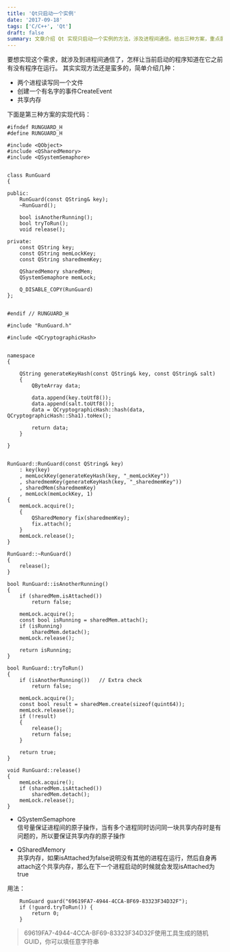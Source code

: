 ```yaml
---
title: 'Qt只启动一个实例'
date: '2017-09-18'
tags: ['C/C++', 'Qt']
draft: false
summary: 文章介绍 Qt 实现只启动一个实例的方法，涉及进程间通信。给出三种方案，重点展示共享内存的实现代码，通过 QSharedMemory 和 QSystemSemaphore 保证原子操作，用法示例中用随机 GUID 作为标识。 
---
```


要想实现这个需求，就涉及到进程间通信了，怎样让当前启动的程序知道在它之前有没有程序在运行。
其实实现方法还是蛮多的，简单介绍几种：
* 两个进程读写同一个文件
* 创建一个有名字的事件CreateEvent
* 共享内存

下面是第三种方案的实现代码：
```
#ifndef RUNGUARD_H
#define RUNGUARD_H

#include <QObject>
#include <QSharedMemory>
#include <QSystemSemaphore>


class RunGuard
{

public:
	RunGuard(const QString& key);
	~RunGuard();

	bool isAnotherRunning();
	bool tryToRun();
	void release();

private:
	const QString key;
	const QString memLockKey;
	const QString sharedmemKey;

	QSharedMemory sharedMem;
	QSystemSemaphore memLock;

	Q_DISABLE_COPY(RunGuard)
};


#endif // RUNGUARD_H
```

```
#include "RunGuard.h"

#include <QCryptographicHash>


namespace
{

	QString generateKeyHash(const QString& key, const QString& salt)
	{
		QByteArray data;

		data.append(key.toUtf8());
		data.append(salt.toUtf8());
		data = QCryptographicHash::hash(data, QCryptographicHash::Sha1).toHex();

		return data;
	}

}


RunGuard::RunGuard(const QString& key)
	: key(key)
	, memLockKey(generateKeyHash(key, "_memLockKey"))
	, sharedmemKey(generateKeyHash(key, "_sharedmemKey"))
	, sharedMem(sharedmemKey)
	, memLock(memLockKey, 1)
{
	memLock.acquire();
	{
		QSharedMemory fix(sharedmemKey);
		fix.attach();
	}
	memLock.release();
}

RunGuard::~RunGuard()
{
	release();
}

bool RunGuard::isAnotherRunning()
{
	if (sharedMem.isAttached())
		return false;

	memLock.acquire();
	const bool isRunning = sharedMem.attach();
	if (isRunning)
		sharedMem.detach();
	memLock.release();

	return isRunning;
}

bool RunGuard::tryToRun()
{
	if (isAnotherRunning())   // Extra check
		return false;

	memLock.acquire();
	const bool result = sharedMem.create(sizeof(quint64));
	memLock.release();
	if (!result)
	{
		release();
		return false;
	}

	return true;
}

void RunGuard::release()
{
	memLock.acquire();
	if (sharedMem.isAttached())
		sharedMem.detach();
	memLock.release();
}
```

* QSystemSemaphore  
信号量保证进程间的原子操作，当有多个进程同时访问同一块共享内存时是有问题的，所以要保证共享内存的原子操作

* QSharedMemory  
共享内存，如果isAttached为false说明没有其他的进程在运行，然后自身再attach这个共享内存，那么在下一个进程启动的时候就会发现isAttached为true

用法：
```
	RunGuard guard("69619FA7-4944-4CCA-BF69-83323F34D32F");
	if (!guard.tryToRun()) {
		return 0;
	}
```
> 69619FA7-4944-4CCA-BF69-83323F34D32F使用工具生成的随机GUID，你可以填任意字符串